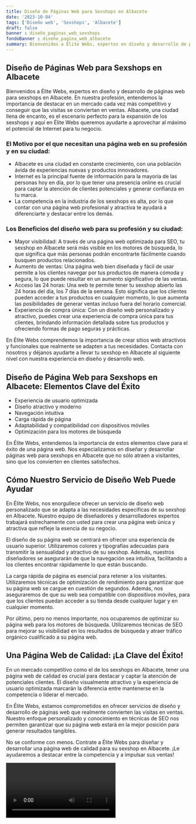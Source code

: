 ```yaml
---
title: Diseño de Páginas Web para Sexshops en Albacete
date: '2023-10-04'
tags: ['Diseño web', 'Sexshops', 'Albacete']
draft: false
banner : diseño_paginas_web_sexshops
fondoBanner : diseño_pagina_web_albacete
summary: Bienvenidos a Élite Webs, expertos en diseño y desarrollo de páginas web para sexshops en Albacete. En nuestra profesión, entendemos la importancia de destacar en un mercado cada vez más competitivo y conseguir que las visitas se conviertan en ventas. Albacete, una ciudad llena de encanto, es el escenario perfecto para la expansión de los sexshops y aquí en Élite Webs queremos ayudarte a aprovechar al máximo el potencial de Internet para tu negocio.
---
```


## Diseño de Páginas Web para Sexshops en Albacete

Bienvenidos a Élite Webs, expertos en diseño y desarrollo de páginas web para sexshops en Albacete. En nuestra profesión, entendemos la importancia de destacar en un mercado cada vez más competitivo y conseguir que las visitas se conviertan en ventas. Albacete, una ciudad llena de encanto, es el escenario perfecto para la expansión de los sexshops y aquí en Élite Webs queremos ayudarte a aprovechar al máximo el potencial de Internet para tu negocio.

### El Motivo por el que necesitan una página web en su profesión y en su ciudad:

- Albacete es una ciudad en constante crecimiento, con una población ávida de experiencias nuevas y productos innovadores.
- Internet es la principal fuente de información para la mayoría de las personas hoy en día, por lo que tener una presencia online es crucial para captar la atención de clientes potenciales y generar confianza en tu marca.
- La competencia en la industria de los sexshops es alta, por lo que contar con una página web profesional y atractiva te ayudará a diferenciarte y destacar entre los demás.

### Los Beneficios del diseño web para su profesión y su ciudad:

- Mayor visibilidad: A través de una página web optimizada para SEO, tu sexshop en Albacete será más visible en los motores de búsqueda, lo que significa que más personas podrán encontrarte fácilmente cuando busquen productos relacionados.
- Aumento de ventas: Una página web bien diseñada y fácil de usar permite a los clientes navegar por tus productos de manera cómoda y segura, lo que puede resultar en un aumento significativo de las ventas.
- Acceso las 24 horas: Una web te permite tener tu sexshop abierto las 24 horas del día, los 7 días de la semana. Esto significa que los clientes pueden acceder a tus productos en cualquier momento, lo que aumenta las posibilidades de generar ventas incluso fuera del horario comercial.
- Experiencia de compra única: Con un diseño web personalizado y atractivo, puedes crear una experiencia de compra única para tus clientes, brindando información detallada sobre tus productos y ofreciendo formas de pago seguras y prácticas.

En Élite Webs comprendemos la importancia de crear sitios web atractivos y funcionales que realmente se adapten a tus necesidades. Contacta con nosotros y déjanos ayudarte a llevar tu sexshop en Albacete al siguiente nivel con nuestra experiencia en diseño y desarrollo web.

<GifSeo />

<Cta />

## Diseño de Página Web para Sexshops en Albacete: Elementos Clave del Éxito

- Experiencia de usuario optimizada
- Diseño atractivo y moderno
- Navegación intuitiva
- Carga rápida de página
- Adaptabilidad y compatibilidad con dispositivos móviles
- Optimización para los motores de búsqueda

En Élite Webs, entendemos la importancia de estos elementos clave para el éxito de una página web. Nos especializamos en diseñar y desarrollar páginas web para sexshops en Albacete que no sólo atraen a visitantes, sino que los convierten en clientes satisfechos.

## Cómo Nuestro Servicio de Diseño Web Puede Ayudar

En Élite Webs, nos enorgullece ofrecer un servicio de diseño web personalizado que se adapta a las necesidades específicas de su sexshop en Albacete. Nuestro equipo de diseñadores y desarrolladores expertos trabajará estrechamente con usted para crear una página web única y atractiva que refleje la esencia de su negocio.

El diseño de su página web se centrará en ofrecer una experiencia de usuario superior. Utilizaremos colores y tipografías adecuadas para transmitir la sensualidad y atractivo de su sexshop. Además, nuestros diseñadores se asegurarán de que la navegación sea intuitiva, facilitando a los clientes encontrar rápidamente lo que están buscando.

La carga rápida de página es esencial para retener a los visitantes. Utilizaremos técnicas de optimización de rendimiento para garantizar que su página web se cargue en cuestión de segundos. Además, nos aseguraremos de que su web sea compatible con dispositivos móviles, para que los clientes puedan acceder a su tienda desde cualquier lugar y en cualquier momento.

Por último, pero no menos importante, nos ocuparemos de optimizar su página web para los motores de búsqueda. Utilizaremos técnicas de SEO para mejorar su visibilidad en los resultados de búsqueda y atraer tráfico orgánico cualificado a su página web.

## Una Página Web de Calidad: ¡La Clave del Éxito!

En un mercado competitivo como el de los sexshops en Albacete, tener una página web de calidad es crucial para destacar y captar la atención de potenciales clientes. El diseño visualmente atractivo y la experiencia de usuario optimizada marcarán la diferencia entre mantenerse en la competencia o liderar el mercado.

En Élite Webs, estamos comprometidos en ofrecer servicios de diseño y desarrollo de páginas web que realmente convierten las visitas en ventas. Nuestro enfoque personalizado y conocimiento en técnicas de SEO nos permiten garantizar que su página web estará en la mejor posición para generar resultados tangibles.

No se conforme con menos. Contrate a Élite Webs para diseñar y desarrollar una página web de calidad para su sexshop en Albacete. ¡Le ayudaremos a destacar entre la competencia y a impulsar sus ventas!

<Video />

<CtaBot job='Sexshops' city='Albacete'/>

<Gmaps query='Albacete+españa+maps' />